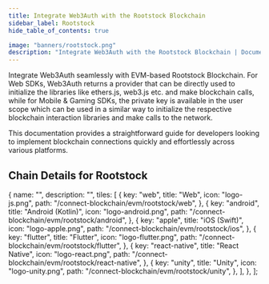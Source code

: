 ```yaml
---
title: Integrate Web3Auth with the Rootstock Blockchain
sidebar_label: Rootstock
hide_table_of_contents: true

image: "banners/rootstock.png"
description: "Integrate Web3Auth with the Rootstock Blockchain | Documentation - Web3Auth"
---
```



<SEO
  title="Integrate Web3Auth with the Rootstock Blockchain"
  description="Integrate Web3Auth with the Rootstock Blockchain | Documentation - Web3Auth"
  image="https://web3auth.io/docs/banners/rootstock.png"
  slug="/connect-blockchain/evm/rootstock"
/>

Integrate Web3Auth seamlessly with EVM-based Rootstock Blockchain. For Web SDKs, Web3Auth returns a
provider that can be directly used to initialize the libraries like ethers.js, web3.js etc. and make
blockchain calls, while for Mobile & Gaming SDKs, the private key is available in the user scope
which can be used in a similar way to initialize the respective blockchain interaction libraries and
make calls to the network.

This documentation provides a straightforward guide for developers looking to implement blockchain
connections quickly and effortlessly across various platforms.

## Chain Details for Rootstock

<ChainDetailsRootstock />

  {
    name: "",
    description: "",
    tiles: [
      {
        key: "web",
        title: "Web",
        icon: "logo-js.png",
        path: "/connect-blockchain/evm/rootstock/web",
      },
      {
        key: "android",
        title: "Android (Kotlin)",
        icon: "logo-android.png",
        path: "/connect-blockchain/evm/rootstock/android",
      },
      {
        key: "apple",
        title: "iOS (Swift)",
        icon: "logo-apple.png",
        path: "/connect-blockchain/evm/rootstock/ios",
      },
      {
        key: "flutter",
        title: "Flutter",
        icon: "logo-flutter.png",
        path: "/connect-blockchain/evm/rootstock/flutter",
      },
      {
        key: "react-native",
        title: "React Native",
        icon: "logo-react.png",
        path: "/connect-blockchain/evm/rootstock/react-native",
      },
      {
        key: "unity",
        title: "Unity",
        icon: "logo-unity.png",
        path: "/connect-blockchain/evm/rootstock/unity",
      },
    ],
  },
];

<Tiles tileGroups={Rootstock} />
